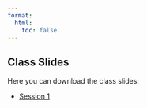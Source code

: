 ```yaml
---
format: 
  html:
    toc: false
---
```


## Class Slides

Here you can download the class slides:

- [Session 1](WWW/Sessio1.pdf){.btn}
